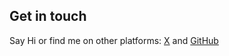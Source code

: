 ## Get in touch

Say Hi or find me on other platforms: [X](https://x.com/s_rhdoh) and [GitHub](https://github.com/hitomi-t260g/mum)
